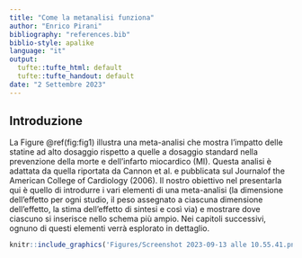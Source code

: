 ```yaml
---
title: "Come la metanalisi funziona"
author: "Enrico Pirani"
bibliography: "references.bib"
biblio-style: apalike
language: "it"
output:
  tufte::tufte_html: default
  tufte::tufte_handout: default
date: "2 Settembre 2023"
---
```

## Introduzione
La Figure \@ref(fig:fig1)  illustra una meta-analisi che mostra l'impatto delle statine ad alto dosaggio rispetto a quelle a dosaggio standard nella prevenzione della morte e dell'infarto miocardico (MI). Questa analisi è adattata da quella riportata da Cannon et al. e pubblicata sul Journalof the American College of Cardiology (2006). Il nostro obiettivo nel presentarla qui è quello di introdurre i vari elementi di una meta-analisi (la dimensione dell'effetto per ogni studio, il peso assegnato a ciascuna dimensione dell'effetto, la stima dell'effetto di sintesi e così via) e mostrare dove ciascuno si inserisce nello schema più ampio. Nei capitoli successivi, ognuno di questi elementi verrà esplorato in dettaglio.

```r
knitr::include_graphics('Figures/Screenshot 2023-09-13 alle 10.55.41.png')
```

